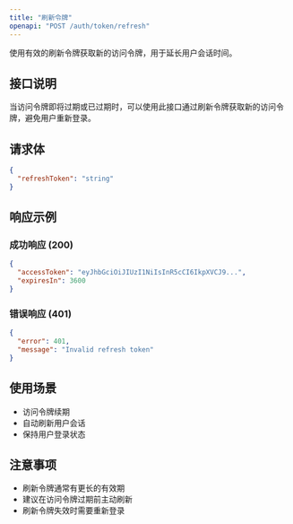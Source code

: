 ```yaml
---
title: "刷新令牌"
openapi: "POST /auth/token/refresh"
---
```


使用有效的刷新令牌获取新的访问令牌，用于延长用户会话时间。

## 接口说明

当访问令牌即将过期或已过期时，可以使用此接口通过刷新令牌获取新的访问令牌，避免用户重新登录。

## 请求体

```json
{
  "refreshToken": "string"
}
```

## 响应示例

### 成功响应 (200)

```json
{
  "accessToken": "eyJhbGciOiJIUzI1NiIsInR5cCI6IkpXVCJ9...",
  "expiresIn": 3600
}
```

### 错误响应 (401)

```json
{
  "error": 401,
  "message": "Invalid refresh token"
}
```

## 使用场景

- 访问令牌续期
- 自动刷新用户会话
- 保持用户登录状态

## 注意事项

- 刷新令牌通常有更长的有效期
- 建议在访问令牌过期前主动刷新
- 刷新令牌失效时需要重新登录